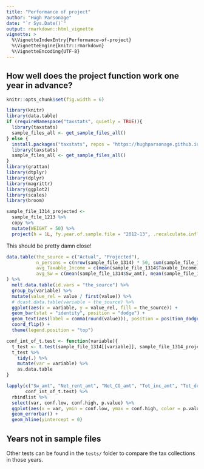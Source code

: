 ```yaml
---
title: "Performance of project"
author: "Hugh Parsonage"
date: "`r Sys.Date()`"
output: rmarkdown::html_vignette
vignette: >
  %\VignetteIndexEntry{Performance-of-project}
  %\VignetteEngine{knitr::rmarkdown}
  %\VignetteEncoding{UTF-8}
---
```


## How well does the project function work one year in advance?

```r
knitr::opts_chunk$set(fig.width = 6)
```

```r
library(knitr)
library(data.table)
if (requireNamespace("taxstats", quietly = TRUE)){
  library(taxstats)
  sample_files_all <- get_sample_files_all()
} else {
  install.packages("taxstats", repos = "https://hughparsonage.github.io/drat/", type = "source")
  library(taxstats)
  sample_files_all <- get_sample_files_all()
}
library(grattan)
library(dtplyr)
library(dplyr)
library(magrittr)
library(ggplot2)
library(scales)
library(broom)
```

```r
sample_file_1314_projected <- 
  sample_file_1213 %>%
  copy %>%
  mutate(WEIGHT = 50) %>%
  project(h = 1L, fy.year.of.sample.file = "2012-13", .recalculate.inflators = TRUE) %>% .[]
```

This should be pretty damn close!

```r
data.table(the_source = c("Actual", "Projected"),
           n_persons = c(nrow(sample_file_1314) * 50, sum(sample_file_1314_projected$WEIGHT)), 
           avg_Taxable_Income = c(mean(sample_file_1314$Taxable_Income), mean(sample_file_1314_projected$Taxable_Income)),
           avg_Sw = c(mean(sample_file_1314$Sw_amt), mean(sample_file_1314_projected$Sw_amt))
) %>% 
  melt.data.table(id.vars = "the_source") %>%
  group_by(variable) %>%
  mutate(value_rel = value / first(value)) %>%
  # dcast.data.table(variable ~ the_source) %>%
  ggplot(aes(x = variable, y = value_rel, fill = the_source)) + 
  geom_bar(stat = "identity", position = "dodge") + 
  geom_text(aes(label = comma(round(value))), position = position_dodge(width = 0.9), hjust = 1.02) + 
  coord_flip() + 
  theme(legend.position = "top")
```

```r
conf_int_of_t.test <- function(variable){
  t_test <- t.test(sample_file_1314[[variable]], sample_file_1314_projected[[variable]])
  t_test %>%
    tidy(.) %>%
    mutate(var = variable) %>%
    as.data.table
}

lapply(c("Sw_amt", "Net_rent_amt", "Net_CG_amt", "Tot_inc_amt", "Tot_ded_amt", "Taxable_Income"), 
       conf_int_of_t.test) %>%
  rbindlist %>%
  select(var, conf.low, conf.high, p.value) %>%
  ggplot(aes(x = var, ymin = conf.low, ymax = conf.high, color = p.value > 0.05)) + 
  geom_errorbar() + 
  geom_hline(yintercept = 0)
```

## Years not in sample files

Other tests can be found in the `tests/` folder to compare the tax collections in those years. 







